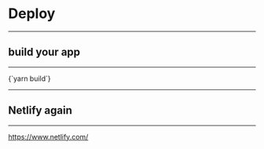 
# Deploy

---

## build your app

---

<Terminal>
  {`yarn build`}
</Terminal>

---

## Netlify again

---

https://www.netlify.com/